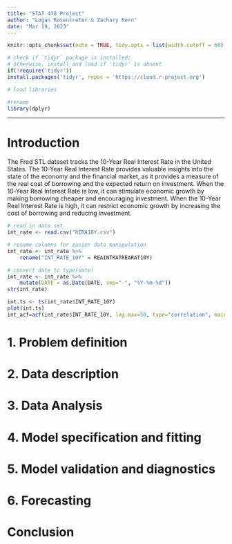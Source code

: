 ```yaml
---
title: "STAT 478 Project"
author: "Logan Rosentreter & Zachary Kern"
date: "Mar 19, 2023"
---
```


```r
knitr::opts_chunk$set(echo = TRUE, tidy.opts = list(width.cutoff = 60), tidy = TRUE)
```

```r
# check if `tidyr` package is installed;
# otherwise, install and load if 'tidyr' is absent
if(!require('tidyr'))
install.packages('tidyr', repos = 'https://cloud.r-project.org')

# load libraries

#rename
library(dplyr)
```

---

# Introduction

The Fred STL dataset tracks the 10-Year Real Interest Rate in the United States. The 10-Year Real Interest Rate provides valuable insights into the state of the economy and the financial market, as it provides a measure of the real cost of borrowing and the expected return on investment. When the 10-Year Real Interest Rate is low, it can stimulate economic growth by making borrowing cheaper and encouraging investment. When the 10-Year Real Interest Rate is high, it can restrict economic growth by increasing the cost of borrowing and reducing investment.

```r
# read in data set
int_rate <- read.csv("RIRA10Y.csv")

# rename columns for easier data manipulation
int_rate <- int_rate %>% 
    rename("INT_RATE_10Y" = REAINTRATREARAT10Y)

# convert date to type(date)
int_rate <- int_rate %>%
    mutate(DATE = as.Date(DATE, sep="-", "%Y-%m-%d"))
str(int_rate)

int.ts <- ts(int_rate$INT_RATE_10Y)
plot(int.ts)
int_acf=acf(int_rate$INT_RATE_10Y, lag.max=50, type="correlation", main="ACF of Project Data")
```

# 1. Problem definition

# 2. Data description

# 3. Data Analysis

# 4. Model specification and fitting

# 5. Model validation and diagnostics

# 6. Forecasting

# Conclusion
